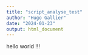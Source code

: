 ```yaml
---
title: "script_analyse_test"
author: "Hugo Gallier"
date: "2024-01-23"
output: html_document
---
```


hello world !!!